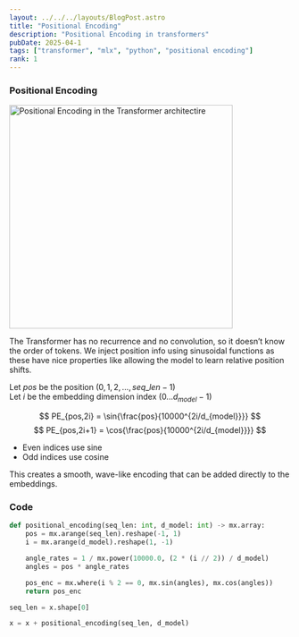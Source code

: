 ```yaml
---
layout: ../../../layouts/BlogPost.astro
title: "Positional Encoding"
description: "Positional Encoding in transformers"
pubDate: 2025-04-1
tags: ["transformer", "mlx", "python", "positional encoding"]
rank: 1
---
```


### Positional Encoding

<img src="https://d3p2bvoe452d0z.cloudfront.net/positional_encoding.png" width="400" alt="Positional Encoding in the Transformer architectire" class="rounded-lg"/>

The Transformer has no recurrence and no convolution, so it doesn’t know the order of tokens. We inject position info using sinusoidal functions as these have nice properties like allowing the model to learn relative position shifts.

Let $pos$ be the position $(0,1,2,...,seq\_len-1)$<br />
Let $i$ be the embedding dimension index $(0...d_{model}-1)$

$$
PE_{pos,2i} = \sin{\frac{pos}{10000^{2i/d_{model}}}}
$$
$$
PE_{pos,2i+1} = \cos{\frac{pos}{10000^{2i/d_{model}}}}
$$

- Even indices use sine
- Odd indices use cosine

This creates a smooth, wave-like encoding that can be added directly to the embeddings.

### Code
```python
def positional_encoding(seq_len: int, d_model: int) -> mx.array:
    pos = mx.arange(seq_len).reshape(-1, 1)
    i = mx.arange(d_model).reshape(1, -1)

    angle_rates = 1 / mx.power(10000.0, (2 * (i // 2)) / d_model)
    angles = pos * angle_rates

    pos_enc = mx.where(i % 2 == 0, mx.sin(angles), mx.cos(angles))
    return pos_enc

seq_len = x.shape[0]

x = x + positional_encoding(seq_len, d_model)
```
